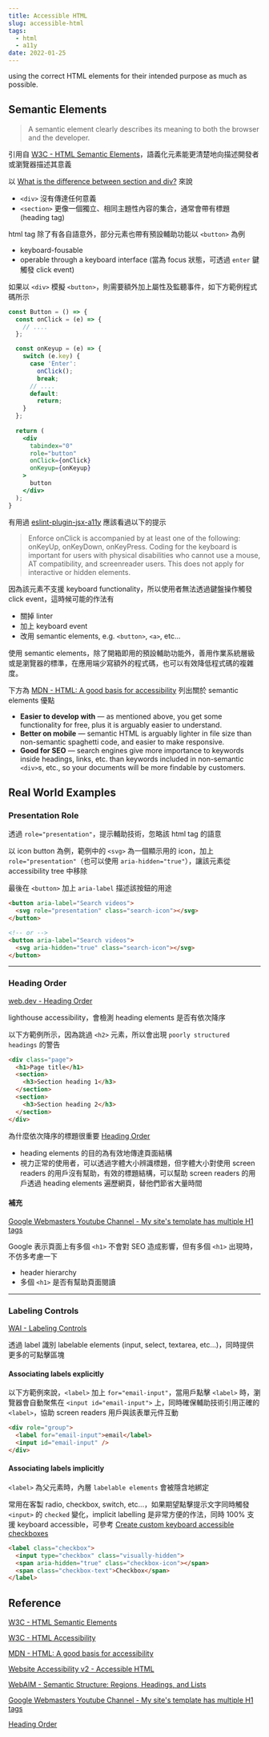 ```yaml
---
title: Accessible HTML
slug: accessible-html
tags:
  - html
  - a11y
date: 2022-01-25
---
```


using the correct HTML elements for their intended purpose as much as possible.

## Semantic Elements

> A semantic element clearly describes its meaning to both the browser and the developer.

引用自 [W3C - HTML Semantic Elements](https://www.w3schools.com/html/html5_semantic_elements.asp)，語義化元素能更清楚地向描述開發者或瀏覽器描述其意義

以 [What is the difference between section and div?](https://stackoverflow.com/questions/6939864/what-is-the-difference-between-section-and-div) 來說

- `<div>` 沒有傳達任何意義
- `<section>` 更像一個獨立、相同主題性內容的集合，通常會帶有標題 (heading tag)

html tag 除了有各自語意外，部分元素也帶有預設輔助功能以 `<button>` 為例

- keyboard-fousable
- operable through a keyboard interface (當為 focus 狀態，可透過 `enter` 鍵觸發 click event)

如果以 `<div>` 模擬 `<button>`，則需要額外加上屬性及監聽事件，如下方範例程式碼所示

```jsx
const Button = () => {
  const onClick = (e) => {
    // ....
  };

  const onKeyup = (e) => {
    switch (e.key) {
      case 'Enter':
        onClick();
        break;
      // ....
      default:
        return;
    }
  };
  
  return (
    <div
      tabindex="0"
      role="button"
      onClick={onClick}
      onKeyup={onKeyup}
    >
      button
    </div> 
  );
}
```

有用過 [eslint-plugin-jsx-a11y](https://github.com/jsx-eslint/eslint-plugin-jsx-a11y) 應該看過以下的提示

>Enforce onClick is accompanied by at least one of the following: onKeyUp, onKeyDown, onKeyPress. Coding for the keyboard is important for users with physical disabilities who cannot use a mouse, AT compatibility, and screenreader users. This does not apply for interactive or hidden elements.

因為該元素不支援 keyboard functionality，所以使用者無法透過鍵盤操作觸發 click event，這時候可能的作法有

- 關掉 linter
- 加上 keyboard event
- 改用 semantic elements, e.g. `<button>`, `<a>`, etc...

使用 semantic elements，除了開箱即用的預設輔助功能外，善用作業系統層級或是瀏覽器的標準，在應用端少寫額外的程式碼，也可以有效降低程式碼的複雜度。

下方為 [MDN - HTML: A good basis for accessibility](https://developer.mozilla.org/en-US/docs/Learn/Accessibility/HTML) 列出關於 semantic elements 優點

- **Easier to develop with** — as mentioned above, you get some functionality for free, plus it is arguably easier to understand.
- **Better on mobile** — semantic HTML is arguably lighter in file size than non-semantic spaghetti code, and easier to make responsive.
- **Good for SEO** — search engines give more importance to keywords inside headings, links, etc. than keywords included in non-semantic `<div>`s, etc., so your documents will be more findable by customers.

## Real World Examples

### Presentation Role

透過 `role="presentation"`，提示輔助技術，忽略該 html tag 的語意

以 icon button 為例，範例中的 `<svg>` 為一個顯示用的 icon，加上 `role="presentation"`（也可以使用 `aria-hidden="true"`），讓該元素從 accessibility tree 中移除

最後在 `<button>` 加上 `aria-label` 描述該按鈕的用途

```html
<button aria-label="Search videos">
  <svg role="presentation" class="search-icon"></svg>
</button>

<!-- or -->
<button aria-label="Search videos">
  <svg aria-hidden="true" class="search-icon"></svg>
</button>
```

---

### Heading Order

[web.dev - Heading Order](https://web.dev/heading-order/)

lighthouse accessibility，會檢測 heading elements 是否有依次降序

以下方範例所示，因為跳過 `<h2>` 元素，所以會出現 `poorly structured headings` 的警告

```html
<div class="page">
  <h1>Page title</h1>
  <section>
    <h3>Section heading 1</h3>
  </section>
  <section>
    <h3>Section heading 2</h3>
  </section>
</div>
```

為什麼依次降序的標題很重要 [Heading Order](https://dequeuniversity.com/rules/axe/3.3/heading-order?lang=en)

- heading elements 的目的為有效地傳達頁面結構
- 視力正常的使用者，可以透過字體大小辨識標題，但字體大小對使用 screen readers 的用戶沒有幫助，有效的標題結構，可以幫助 screen readers 的用戶透過 heading elements 遍歷網頁，替他們節省大量時間

#### 補充

[Google Webmasters Youtube Channel - My site's template has multiple H1 tags](https://www.youtube.com/watch?v=WsgrSxCmMbM)

Google 表示頁面上有多個 `<h1>` 不會對 SEO 造成影響，但有多個 `<h1>` 出現時，不仿多考慮一下

- header hierarchy
- 多個 `<h1>` 是否有幫助頁面閱讀

---

### Labeling Controls

[WAI - Labeling Controls](https://www.w3.org/WAI/tutorials/forms/labels/)

透過 label 識別 labelable elements (input, select, textarea, etc...)，同時提供更多的可點擊區塊

#### Associating labels explicitly

以下方範例來說，`<label>` 加上 `for="email-input"`，當用戶點擊 `<label>` 時，瀏覽器會自動聚焦在 `<input id="email-input">` 上，同時確保輔助技術引用正確的 `<label>`，協助 screen readers 用戶與該表單元件互動

```html
<div role="group">
  <label for="email-input">email</label>
  <input id="email-input" />
</div>
```

#### Associating labels implicitly

`<label>` 為父元素時，內層 `labelable elements` 會被隱含地綁定

常用在客製 radio, checkbox, switch, etc...，如果期望點擊提示文字同時觸發 `<input>` 的 `checked` 變化，implicit labelling 是非常方便的作法，同時 100% 支援 keyboard accessible，可參考 [Create custom keyboard accessible checkboxes](https://dev.to/lkopacz/create-custom-keyboard-accessible-checkboxes-2036)

```html
<label class="checkbox">
  <input type="checkbox" class="visually-hidden">
  <span aria-hidden="true" class="checkbox-icon"></span>
  <span class="checkbox-text">Checkbox</span>
</label>
```

## Reference

[W3C - HTML Semantic Elements](https://www.w3schools.com/html/html5_semantic_elements.asp)

[W3C - HTML Accessibility](https://www.w3schools.com/html/html_accessibility.asp)

[MDN - HTML: A good basis for accessibility](https://developer.mozilla.org/en-US/docs/Learn/Accessibility/HTML)

[Website Accessibility v2 - Accessible HTML](https://learn-a11y.netlify.app/accessible-html/index.html)

[WebAIM - Semantic Structure: Regions, Headings, and Lists](https://webaim.org/techniques/semanticstructure/)

[Google Webmasters Youtube Channel - My site's template has multiple H1 tags](https://www.youtube.com/watch?v=WsgrSxCmMbM)

[Heading Order](https://dequeuniversity.com/rules/axe/3.3/heading-order?lang=en)
